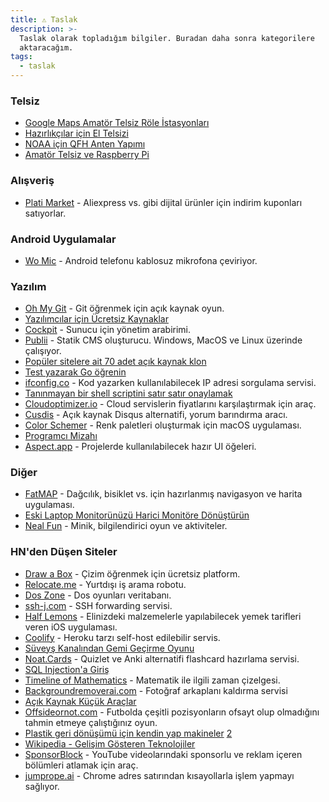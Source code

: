 ```yaml
---
title: ⚠️ Taslak
description: >-
  Taslak olarak topladığım bilgiler. Buradan daha sonra kategorilere
  aktaracağım.
tags:
  - taslak
---
```


### Telsiz

* [Google Maps Amatör Telsiz Röle İstasyonları](https://www.google.com/maps/d/u/0/edit?mid=1UHlUTLve_UIglBSCRWq9d2orKAjO4Xzt\&usp=sharing)
* [Hazırlıkçılar için El Telsizi](https://lcamtuf.coredump.cx/prep/handheld.html)
* [NOAA için QFH Anten Yapımı](https://www.instructables.com/NOAA-Satellite-Signals-with-a-PVC-QFH-Antenna-and-/)
* [Amatör Telsiz ve Raspberry Pi](https://hamprojects.wordpress.com/2020/09/06/raspberry-pi-for-ham-radio/)

### Alışveriş

* [Plati Market](https://plati.market/) - Aliexpress vs. gibi dijital ürünler için indirim kuponları satıyorlar.

### Android Uygulamalar

* [Wo Mic](https://play.google.com/store/apps/details?id=com.wo.voice2\&hl=en_US) - Android telefonu kablosuz mikrofona çeviriyor.

### Yazılım

* [Oh My Git](https://ohmygit.org/) - Git öğrenmek için açık kaynak oyun.
* [Yazılımcılar için Ücretsiz Kaynaklar](https://free-for.dev/)
* [Cockpit](https://cockpit-project.org/) - Sunucu için yönetim arabirimi.
* [Publii](https://getpublii.com/) - Statik CMS oluşturucu. Windows, MacOS ve Linux üzerinde çalışıyor.
* [Popüler sitelere ait 70 adet açık kaynak klon](https://gourav.io/clone-wars)
* [Test yazarak Go öğrenin](https://github.com/quii/learn-go-with-tests/tree/master/hello-world)
* [ifconfig.co](https://ifconfig.co/) - Kod yazarken kullanılabilecek IP adresi sorgulama servisi.
* [Tanınmayan bir shell scriptini satır satır onaylamak](https://gist.github.com/wlib/093f8b8f670016813073a4c4f8b28e81)
* [Cloudoptimizer.io](https://cloudoptimizer.io/) - Cloud servislerin fiyatlarını karşılaştırmak için araç.
* [Cusdis](https://cusdis.com) - Açık kaynak Disqus alternatifi, yorum barındırma aracı.
* [Color Schemer](https://www.colorschemer.com/) - Renk paletleri oluşturmak için macOS uygulaması.
* [Programcı Mizahı](https://programmerhumor.io/)
* [Aspect.app](https://aspect.app/search) - Projelerde kullanılabilecek hazır UI öğeleri.

### Diğer

* [FatMAP](https://fatmap.com/) - Dağcılık, bisiklet vs. için hazırlanmış navigasyon ve harita uygulaması.
* [Eski Laptop Monitorünüzü Harici Monitöre Dönüştürün](https://www.slashdigit.com/convert-laptop-screen-into-an-external-monitor/)
* [Neal Fun](https://neal.fun) - Minik, bilgilendirici oyun ve aktiviteler.

### HN'den Düşen Siteler
* [Draw a Box](https://drawabox.com/) - Çizim öğrenmek için ücretsiz platform.
* [Relocate.me](https://relocate.me/) - Yurtdışı iş arama robotu.
* [Dos Zone](http://dos.zone) - Dos oyunları veritabanı.
* [ssh-j.com](https://news.ycombinator.com/item?id=26500128) - SSH forwarding servisi.
* [Half Lemons](https://www.halflemons.com) - Elinizdeki malzemelerle yapılabilecek yemek tarifleri veren iOS uygulaması.
* [Coolify](https://coollabs.io/coolify) - Heroku tarzı self-host edilebilir servis.
* [Süveyş Kanalından Gemi Geçirme Oyunu](https://edition.cnn.com/interactive/2021/03/cnnix-steership/)
* [Noat.Cards](https://noat.cards/) - Quizlet ve Anki alternatifi flashcard hazırlama servisi.
* [SQL Injection'a Giriş](https://patchthenet.medium.com/introduction-to-sql-injection-sql-injection-for-beginners-579c00431d40)
* [Timeline of Mathematics](https://mathigon.org/timeline) - Matematik ile ilgili zaman çizelgesi.
* [Backgroundremoverai.com](https://backgroundremoverai.com/) - Fotoğraf arkaplanı kaldırma servisi
* [Açık Kaynak Küçük Araçlar](https://tinytools.directory/)
* [Offsideornot.com](https://offsideornot.com/) - Futbolda çeşitli pozisyonların ofsayt olup olmadığını tahmin etmeye çalıştığınız oyun.
* [Plastik geri dönüşümü için kendin yap makineler](https://www.bbc.co.uk/programmes/p09ddhz6) [2](https://preciousplastic.com/)
* [Wikipedia - Gelişim Gösteren Teknolojiler](https://en.wikipedia.org/wiki/List_of_emerging_technologies)
* [SponsorBlock](https://sponsor.ajay.app/) - YouTube videolarındaki sponsorlu ve reklam içeren bölümleri atlamak için araç.
* [jumprope.ai](https://jumprope.ai/home) - Chrome adres satırından kısayollarla işlem yapmayı sağlıyor.